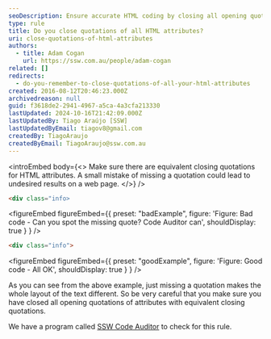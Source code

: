 ```yaml
---
seoDescription: Ensure accurate HTML coding by closing all opening quotations of attributes with equivalent closing quotations to maintain desired layout and avoid unexpected results.
type: rule
title: Do you close quotations of all HTML attributes?
uri: close-quotations-of-html-attributes
authors:
  - title: Adam Cogan
    url: https://ssw.com.au/people/adam-cogan
related: []
redirects:
  - do-you-remember-to-close-quotations-of-all-your-html-attributes
created: 2016-08-12T20:46:23.000Z
archivedreason: null
guid: f3618de2-2941-4967-a5ca-4a3cfa213330
lastUpdated: 2024-10-16T21:42:09.000Z
lastUpdatedBy: Tiago Araújo [SSW]
lastUpdatedByEmail: tiagov8@gmail.com
createdBy: TiagoAraujo
createdByEmail: TiagoAraujo@ssw.com.au
---
```


<introEmbed
  body={<>
Make sure there are equivalent closing quotations for HTML attributes. A small mistake of missing a quotation could lead to undesired results on a web page.
  </>}
/>
```html
<div class="info>
```

<figureEmbed figureEmbed={{
  preset: "badExample",
  figure: 'Figure: Bad code - Can you spot the missing quote? Code Auditor can',
  shouldDisplay: true
} } />


```html
<div class="info">
```

<figureEmbed figureEmbed={{
  preset: "goodExample",
  figure: 'Figure: Good code - All OK',
  shouldDisplay: true
} } />


As you can see from the above example, just missing a quotation makes the whole layout of the text different. So be very careful that you make sure you have closed all opening quotations of attributes with equivalent closing quotations.

We have a program called [SSW Code Auditor](https://codeauditor.com) to check for this rule.

